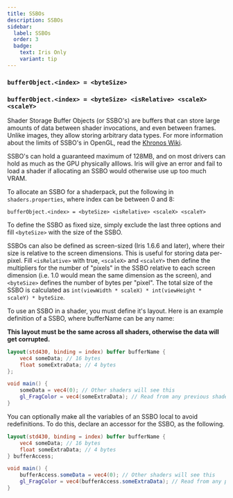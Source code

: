 ```yaml
---
title: SSBOs
description: SSBOs
sidebar:
  label: SSBOs
  order: 3
  badge:
    text: Iris Only
    variant: tip
---
```



### `bufferObject.<index> = <byteSize>`
### `bufferObject.<index> = <byteSize> <isRelative> <scaleX> <scaleY>`

Shader Storage Buffer Objects (or SSBO's) are buffers that can store large amounts of data between shader invocations, and even between frames. Unlike images, they allow storing arbitrary data types. For more information about the limits of SSBO's in OpenGL, read the [Khronos Wiki](https://www.khronos.org/opengl/wiki/Shader_Storage_Buffer_Object).

SSBO's can hold a guaranteed maximum of 128MB, and on most drivers can hold as much as the GPU physically alllows. Iris will give an error and fail to load a shader if allocating an SSBO would otherwise use up too much VRAM.

To allocate an SSBO for a shaderpack, put the following in `shaders.properties`, where index can be between 0 and 8:

`bufferObject.<index> = <byteSize> <isRelative> <scaleX> <scaleY>`

To define the SSBO as fixed size, simply exclude the last three options and fill `<byteSize>` with the size of the SSBO.

SSBOs can also be defined as screen-sized (Iris 1.6.6 and later), where their size is relative to the screen dimensions. This is useful for storing data per-pixel. Fill `<isRelative>` with true, `<scaleX>` and `<scaleY>` then define the multipliers for the number of "pixels" in the SSBO relative to each screen dimension (i.e. 1.0 would mean the same dimension as the screen), and `<byteSize>` defines the number of bytes per "pixel". The total size of the SSBO is calculated as `int(viewWidth * scaleX) * int(viewHeight * scaleY) * byteSize`.

To use an SSBO in a shader, you must define it's layout. Here is an example definition of a SSBO, where bufferName can be any name:

**This layout must be the same across all shaders, otherwise the data will get corrupted.**

```glsl
layout(std430, binding = index) buffer bufferName {
    vec4 someData; // 16 bytes
    float someExtraData; // 4 bytes
};

void main() {
    someData = vec4(0); // Other shaders will see this
    gl_FragColor = vec4(someExtraData); // Read from any previous shaders, or the previous frame if it was never overwritten
}
```

You can optionally make all the variables of an SSBO local to avoid redefinitions. To do this, declare an accessor for the SSBO, as the following.

```glsl
layout(std430, binding = index) buffer bufferName {
    vec4 someData; // 16 bytes
    float someExtraData; // 4 bytes
} bufferAccess;

void main() {
    bufferAccess.someData = vec4(0); // Other shaders will see this
    gl_FragColor = vec4(bufferAccess.someExtraData); // Read from any previous shaders, or the previous frame if it was never overwritten
}
```